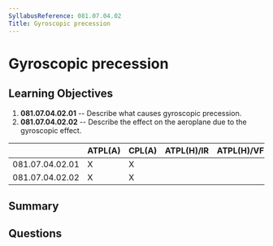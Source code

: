 ```yaml
---
SyllabusReference: 081.07.04.02
Title: Gyroscopic precession
---
```


# Gyroscopic precession

## Learning Objectives

1.  **081.07.04.02.01** -- Describe what causes gyroscopic precession.
2.  **081.07.04.02.02** -- Describe the effect on the aeroplane due to the
    gyroscopic effect.

|                 | ATPL(A) | CPL(A) | ATPL(H)/IR | ATPL(H)/VFR | CPL(H) | IR | CBIR(A) |
| --------------- | ------- | ------ | ---------- | ----------- | ------ | -- | ------- |
| 081.07.04.02.01 | X       | X      |            |             |        |    |         |
| 081.07.04.02.02 | X       | X      |            |             |        |    |         |

## Summary

## Questions
